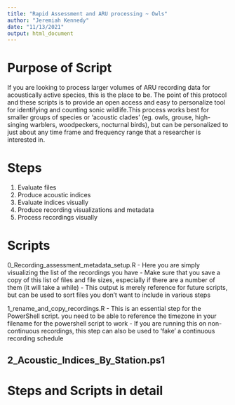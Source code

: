 ```yaml
---
title: "Rapid Assessment and ARU processing ~ Owls"
author: "Jeremiah Kennedy"
date: "11/13/2021"
output: html_document
---
```



# Purpose of Script

If you are looking to process larger volumes of ARU recording data for acoustically active species, this is the place to be. The point of this protocol and these scripts is to provide an open access and easy to personalize tool for identifying and counting sonic wildlife.This process works best for smaller groups of species or 'acoustic clades' (eg. owls, grouse, high-singing warblers, woodpeckers, nocturnal birds), but can be personalized to just about any time frame and frequency range that a researcher is interested in. 

# Steps 

1) Evaluate files
2) Produce acoustic indices
3) Evaluate indices visually
4) Produce recording visualizations and metadata
5) Process recordings visually


# Scripts

0_Recording_assessment_metadata_setup.R
- Here you are simply visualizing the list of the recordings you have
- Make sure that you save a copy of this list of files and file sizes, especially if there are a number of them (it will take a while)
- This output is merely reference for future scripts, but can be used to sort files you don't want to include in various steps


1_rename_and_copy_recordings.R
- This is an essential step for the PowerShell script. you need to be able to reference the timezone in your filename for the powershell script to work
- If you are running this on non-continuous recordings, this step can also be used to 'fake' a continuous recording schedule


2_Acoustic_Indices_By_Station.ps1
- 


# Steps and Scripts in detail







